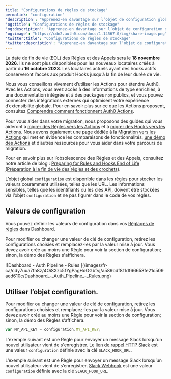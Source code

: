 ---
title: "Configurations de règles de stockage"
permalink: "configuration"
'description': "Apprenez-en davantage sur l’objet de configuration global dans les valeurs communément utilisées des règles de stockage."
'og:title': "Configurations de règles de stockage"
'og:description': "Apprenez-en davantage sur l’objet de configuration global dans les valeurs communément utilisées des règles de stockage."
'og:image': "https://cdn2.auth0.com/docs/1.14567.0/img/share-image.png"
'twitter:title': "Configurations de règles de stockage"
'twitter:description': "Apprenez-en davantage sur l’objet de configuration global dans les valeurs communément utilisées des règles de stockage."
---

<Warning>

La date de fin de vie (EOL) des Règles et des Appels sera le **18 novembre 2026**. Ils ne sont plus disponibles pour les nouveaux locataires créés à partir du **16 octobre 2023**. Les locataires actuels ayant des hooks actifs conserveront l’accès aux produit Hooks jusqu’à la fin de leur durée de vie.

Nous vous conseillons vivement d’utiliser les Actions pour étendre Auth0. Avec les Actions, vous avez accès à des informations de type enrichies, à une documentation intégrée et à des packages `npm` publics, et vous pouvez connecter des intégrations externes qui optimisent votre expérience d’extensibilité globale. Pour en savoir plus sur ce que les Actions proposent, consultez [Comprendre comment fonctionnent Auth0 Actions](/docs/fr-ca/customize/actions/actions-overview).

Pour vous aider dans votre migration, nous proposons des guides qui vous aideront à [migrer des Règles vers les Actions](/docs/fr-ca/customize/actions/migrate/migrate-from-rules-to-actions) et à [migrer des Hooks vers les Actions](/docs/fr-ca/customize/actions/migrate/migrate-from-hooks-to-actions). Nous avons également une page dédiée à la [Migration vers les Actions](https://auth0.com/extensibility/movetoactions) qui met en évidence les comparaisons de fonctionnalités, [une démo des Actions](https://www.youtube.com/watch?v=UesFSY1klrI)  et d’autres ressources pour vous aider dans votre parcours de migration.

Pour en savoir plus sur l’obsolescence des Règles et des Appels, consultez notre article de blog : [Preparing for Rules and Hooks End of Life (Préparation à la fin de vie des règles et des crochets)](https://auth0.com/blog/preparing-for-rules-and-hooks-end-of-life/).

</Warning>

L’objet global `configuration` est disponible dans les règles pour stocker les valeurs couramment utilisées, telles que les URL. Les informations sensibles, telles que les identifiants ou les clés API, doivent être stockées via l’objet `configuration` et ne pas figurer dans le code de vos règles.

## Valeurs de configuration

Vous pouvez définir les valeurs de configuration dans vos [Réglages de règles](https://manage.auth0.com/#/rules/) dans Dashboard.

Pour modifier ou changer une valeur de clé de configuration, retirez les configurations choisies et remplacez-les par la valeur mise à jour. Vous devez avoir créé au moins une Règle pour voir la section de configuration; sinon, la démo des Règles s'affichera.

<Frame>![Dashboard - Auth Pipeline - Rules ](/images/fr-ca/cdy7uua7fh8z/4OiSXzc5fYgPagHdOGbfvj/a589bdf811df66658fe21c509aed610c/Dashboard_-_Auth_Pipeline_-_Rules.png)</Frame>

## Utiliser l’objet configuration.

Pour modifier ou changer une valeur de clé de configuration, retirez les configurations choisies et remplacez-les par la valeur mise à jour. Vous devez avoir créé au moins une Règle pour voir la section de configuration; sinon, la démo des Règles s’affichera.

```javascript lines
var MY_API_KEY = configuration.MY_API_KEY;
```

L'exemple suivant est une Règle pour envoyer un message Slack lorsqu'un nouvel utilisateur vient de s'enregistrer. Le [lien de rappel HTTP Slack](https://api.slack.com/incoming-webhooks) est une valeur `configuration` définie avec la clé `SLACK_HOOK_URL`.

L’exemple suivant est une Règle pour envoyer un message Slack lorsqu’un nouvel utilisateur vient de s’enregistrer. [Slack Webhook](https://api.slack.com/incoming-webhooks) est une valeur `configuration` définie avec la clé `SLACK_HOOK_URL`.